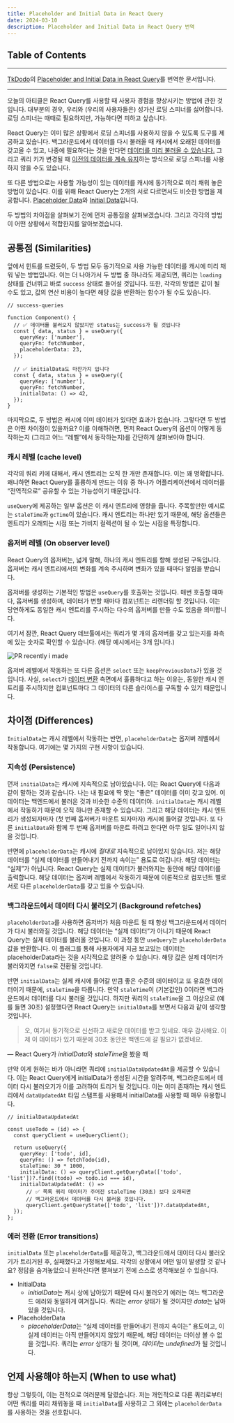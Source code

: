 ```yaml
---
title: Placeholder and Initial Data in React Query
date: 2024-03-10
description: Placeholder and Initial Data in React Query 번역
---
```


## Table of Contents

<hr />

[TkDodo](https://github.com/tkdodo)의 [Placeholder and Initial Data in React Query](https://tkdodo.eu/blog/placeholder-and-initial-data-in-react-query)를 번역한 문서입니다.

<hr />

오늘의 아티클은 React Query를 사용할 때 사용자 경험을 향상시키는 방법에 관한 것입니다. 대부분의 경우, 우리와 (우리의 사용자들은) 성가신 로딩 스피너를 싫어합니다. 로딩 스피너는 때때로 필요하지만, 가능하다면 피하고 싶습니다.

React Query는 이미 많은 상황에서 로딩 스피너를 사용하지 않을 수 있도록 도구를 제공하고 있습니다. 백그라운드에서 데이터를 다시 불러올 때 캐시에서 오래된 데이터를 갖고올 수 있고, 나중에 필요하다는 것을 안다면 [데이터를 미리 불러올 수 있습니다.](https://tanstack.com/query/latest/docs/react/guides/prefetching) 그리고 쿼리 키가 변경될 때 [이전의 데이터를 계속 유지](https://tanstack.com/query/latest/docs/react/guides/paginated-queries#better-paginated-queries-with-placeholderdata)하는 방식으로 로딩 스피너를 사용하지 않을 수도 있습니다.

또 다른 방법으로는 사용할 가능성이 있는 데이터를 캐시에 동기적으로 미리 채워 놓은 방법이 있습니다. 이를 위해 React Query는 2개의 서로 다르면서도 비슷한 방법을 제공합니다. [Placeholder Data](https://tanstack.com/query/latest/docs/react/guides/placeholder-query-data)와 [Initial Data](https://tanstack.com/query/latest/docs/react/guides/initial-query-data)입니다.

두 방법의 차이점을 살펴보기 전에 먼저 공통점을 살펴보겠습니다. 그리고 각각의 방법이 어떤 상황에서 적합한지를 알아보겠습니다.

## 공통점 (Similarities)

앞에서 힌트를 드렸듯이, 두 방법 모두 동기적으로 사용 가능한 데이터를 캐시에 미리 채워 넣는 방법입니다. 이는 더 나아가서 두 방법 중 하나라도 제공되면, 쿼리는 `loading`상태를 건너뛰고 바로 `success` 상태로 들어설 것입니다. 또한, 각각의 방법은 값이 될 수도 있고, 값의 연산 비용이 높다면 해당 값을 반환하는 함수가 될 수도 있습니다.

```tsx
// success-queries

function Component() {
  // ✅ 데이터를 불러오지 않았지만 status는 success가 될 것입니다
  const { data, status } = useQuery({
    queryKey: ['number'],
    queryFn: fetchNumber,
    placeholderData: 23,
  });

  // ✅ initialData도 마찬가지 입니다
  const { data, status } = useQuery({
    queryKey: ['number'],
    queryFn: fetchNumber,
    initialData: () => 42,
  });
}
```

마지막으로, 두 방법은 캐시에 이미 데이터가 있다면 효과가 없습니다. 그렇다면 두 방법은 어떤 차이점이 있을까요? 이를 이해하려면, 먼저 React Query의 옵션이 어떻게 동작하는지 (그리고 어느 “레벨”에서 동작하는지)를 간단하게 살펴보아야 합니다.

### 캐시 레벨 (cache level)

각각의 쿼리 키에 대해서, 캐시 엔트리는 오직 한 개만 존재합니다. 이는 꽤 명확합니다. 왜냐하면 React Query를 훌륭하게 만드는 이유 중 하나가 어플리케이션에서 데이터를 “전역적으로” 공유할 수 있는 가능성이기 때문입니다.

`useQuery`에 제공하는 일부 옵션은 이 캐시 엔트리에 영향을 줍니다. 주목할만한 예시로는 `staleTime`과 `gcTime`이 있습니다. 캐시 엔트리는 하나만 있기 때문에, 해당 옵션들은 엔트리가 오래되는 시점 또는 가비지 컬렉션이 될 수 있는 시점을 특정합니다.

### 옵저버 레벨 (On observer level)

React Query의 옵저버는, 넓게 말해, 하나의 캐시 엔트리를 향해 생성된 구독입니다. 옵저버는 캐시 엔트리에서의 변화를 계속 주시하며 변화가 있을 때마다 알림을 받습니다.

옵저버를 생성하는 기본적인 방법은 `useQuery`를 호출하는 것입니다. 매번 호출할 때마다, 옵저버를 생성하며, 데이터가 변할 때마다 컴포넌트는 리렌더링 할 것입니다. 이는 당연하게도 동일한 캐시 엔트리를 주시하는 다수의 옵저버를 만들 수도 있음을 의미합니다.

여기서 잠깐, React Query 데브툴에서는 쿼리가 몇 개의 옵저버를 갖고 있는지를 좌측에 있는 숫자로 확인할 수 있습니다. (해당 예시에서는 3개 입니다.)

![PR recently i made](/images/contents/9-placeholder-and-initial-data-in-react-query/img-observers.png)

옵저버 레벨에서 작동하는 또 다른 옵션은 `select` 또는 `keepPreviousData`가 있을 것입니다. 사실, `select`가 [데이터 변환](https://tkdodo.eu/blog/react-query-data-transformations#3-using-the-select-option) 측면에서 훌륭하다고 하는 이유는, 동일한 캐시 엔트리를 주시하지만 컴포넌트마다 그 데이터의 다른 슬라이스를 구독할 수 있기 때문입니다.

## 차이점 (Differences)

`InitialData`는 캐시 레벨에서 작동하는 반면, `placeholderData`는 옵저버 레벨에서 작동합니다. 여기에는 몇 가지의 구현 사항이 있습니다.

### 지속성 (Persistence)

먼저 `initialData`는 캐시에 지속적으로 남아있습니다. 이는 React Query에 다음과 같이 말하는 것과 같습니다. 나는 내 필요에 딱 맞는 “좋은” 데이터를 이미 갖고 있어. 이 데이터는 백엔드에서 불러온 것과 비슷한 수준의 데이터야. `initialData`는 캐시 레벨에서 작동하기 때문에 오직 하나만 존재할 수 있습니다. 그리고 해당 데이터는 캐시 엔트리가 생성되자마자 (첫 번째 옵저버가 마운트 되자마자) 캐시에 들어갈 것입니다. 또 다른 `initialData`와 함께 두 번째 옵저버를 마운트 하려고 한다면 아무 일도 일어나지 않을 것입니다.

반면에 `placeholderData`는 캐시에 _절대로_ 지속적으로 남아있지 않습니다. 저는 해당 데이터를 “실제 데이터를 만들어내기 전까지 속이는” 용도로 여깁니다. 해당 데이터는 “실제”가 아닙니다. React Query는 실제 데이터가 불러와지는 동안에 해당 데이터를 출력합니다. 해당 데이터는 옵저버 레벨에서 작동하기 때문에 이론적으로 컴포넌트 별로 서로 다른 `placeholderData`를 갖고 있을 수 있습니다.

### 백그라운드에서 데이터 다시 불러오기 (Background refetches)

`placeholderData`를 사용하면 옵저버가 처음 마운트 될 때 항상 백그라운드에서 데이터가 다시 불러와질 것입니다. 해당 데이터는 “실제 데이터”가 아니기 때문에 React Query는 실제 데이터를 불러올 것입니다. 이 과정 동안 `useQuery`는 `placeholderData`값을 반환합니다. 이 플래그를 통해 사용자에게 지금 보고있는 데이터는 placeholderData라는 것을 시각적으로 알려줄 수 있습니다. 해당 값은 실제 데이터가 불러와지면 `false`로 전환될 것입니다.

반면 `initialData`는 실제 캐시에 들어갈 만큼 좋은 수준의 데이터이고 또 유효한 데이터이기 때문에, `staleTime`을 따릅니다. 만약 `staleTime`이 (기본값인) 0이라면 백그라운드에서 데이터를 다시 불러올 것입니다. 하지만 쿼리의 `staleTime`을 그 이상으로 (예를 들면 30초) 설정했다면 React Query는 `initialData`를 보면서 다음과 같이 생각할 것입니다.

> 오, 여기서 동기적으로 신선하고 새로운 데이터를 받고 있네요. 매우 감사해요. 이제 이 데이터가 있기 때문에 30초 동안은 백엔드에 갈 필요가 없겠네요.

— React Query가 *initialData*와 *staleTime*을 봤을 때

만약 이게 원하는 바가 아니라면 쿼리에 `initialDataUpdatedAt`을 제공할 수 있습니다. 이는 React Query에게 initialData가 생성된 시간을 알려주며, 백그라운드에서 데이터 다시 불러오기가 이를 고려하여 트리거 될 것입니다. 이는 이미 존재하는 캐시 엔트리에서 `dataUpdatedAt` 타임 스탬프를 사용해서 initialData를 사용할 때 매우 유용합니다.

```tsx
// initialDataUpdatedAt

const useTodo = (id) => {
  const queryClient = useQueryClient();

  return useQuery({
    queryKey: ['todo', id],
    queryFn: () => fetchTodo(id),
    staleTime: 30 * 1000,
    initialData: () => queryClient.getQueryData(['todo', 'list'])?.find((todo) => todo.id === id),
    initialDataUpdatedAt: () =>
      // ✅ 목록 쿼리 데이터가 주어진 staleTime (30초) 보다 오래되면
      // 백그라운드에서 데이터를 다시 불러올 것입니다.
      queryClient.getQueryState(['todo', 'list'])?.dataUpdatedAt,
  });
};
```

### 에러 전환 (Error transitions)

`initialData` 또는 `placeholderData`를 제공하고, 백그라운드에서 데이터 다시 불러오기가 트리거된 후, 실패했다고 가정해보세요. 각각의 상황에서 어떤 일이 발생할 것 같나요? 정답을 숨겨놓았으니 원하신다면 펼쳐보기 전에 스스로 생각해보실 수 있습니다.

- InitialData
  - *initialData*는 캐시 상에 남아있기 때문에 다시 불러오기 에러는 여느 백그라운드 에러와 동일하게 여겨집니다. 쿼리는 _error_ 상태가 될 것이지만 *data*는 남아있을 것입니다.
- PlaceholderData
  - *placeholderData*는 “실제 데이터를 만들어내기 전까지 속이는” 용도이고, 이 실제 데이터는 아직 만들어지지 않았기 때문에, 해당 데이터는 더이상 볼 수 없을 것입니다. 쿼리는 _error_ 상태가 될 것이며, *데이터*는 *undefined*가 될 것입니다.

## 언제 사용해야 하는지 (When to use what)

항상 그렇듯이, 이는 전적으로 여러분께 달렸습니다. 저는 개인적으로 다른 쿼리로부터 어떤 쿼리를 미리 채워놓을 때 `initialData`를 사용하고 그 외에는 `placeholderData`를 사용하는 것을 선호합니다.
